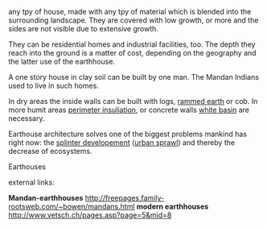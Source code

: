 any tpy of house, made with any tpy of material which is blended into the surrounding landscape.
They are covered with low growth, or more and the sides are not visible due to extensive growth.

They can be residential homes and industrial facilities, too. The depth they reach into the ground is a matter of cost, depending on the geography and the latter use of the earthhouse.

A one story house in clay soil can be built by one man. The Mandan Indians used to live in such homes.

In dry areas the inside walls can be built with logs, [[rammed earth]] or cob. In more humit areas [[perimeter insuliation]], or concrete walls [[white basin]] are necessary.

Earthouse architecture solves one of the biggest problems mankind has right now: the [[splinter developement]] ([[urban sprawl]]) and thereby the decrease of ecosystems.

Earthouses

external links:



'''Mandan-earthhouses''' http://freepages.family-rootsweb.com/~bowen/mandans.html
'''modern earthhouses''' http://www.vetsch.ch/pages.asp?page=5&mid=8